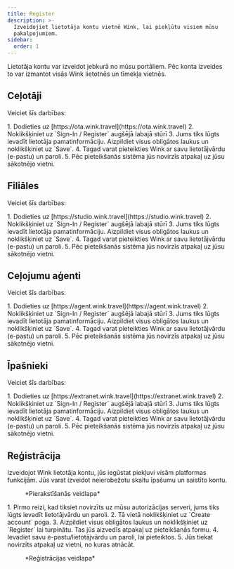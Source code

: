 ```yaml
---
title: Register
description: >-
  Izveidojiet lietotāja kontu vietnē Wink, lai piekļūtu visiem mūsu
  pakalpojumiem.
sidebar:
  order: 1
---
```


Lietotāja kontu var izveidot jebkurā no mūsu portāliem. Pēc konta izveides to var izmantot visās Wink lietotnēs un tīmekļa vietnēs.

## Ceļotāji

Veiciet šīs darbības:

<Steps>
  1. Dodieties uz [https://ota.wink.travel](https://ota.wink.travel)
  2. Noklikšķiniet uz `Sign-In / Register` augšējā labajā stūrī
  3. Jums tiks lūgts ievadīt lietotāja pamatinformāciju. Aizpildiet visus obligātos laukus un noklikšķiniet uz `Save`.
  4. Tagad varat pieteikties Wink ar savu lietotājvārdu (e-pastu) un paroli.
  5. Pēc pieteikšanās sistēma jūs novirzīs atpakaļ uz jūsu sākotnējo vietni.
</Steps>


## Filiāles

Veiciet šīs darbības:

<Steps>
  1. Dodieties uz [https://studio.wink.travel](https://studio.wink.travel)
  2. Noklikšķiniet uz `Sign-In / Register` augšējā labajā stūrī
  3. Jums tiks lūgts ievadīt lietotāja pamatinformāciju. Aizpildiet visus obligātos laukus un noklikšķiniet uz `Save`.
  4. Tagad varat pieteikties Wink ar savu lietotājvārdu (e-pastu) un paroli.
  5. Pēc pieteikšanās sistēma jūs novirzīs atpakaļ uz jūsu sākotnējo vietni.
</Steps>


## Ceļojumu aģenti

Veiciet šīs darbības:

<Steps>
  1. Dodieties uz [https://agent.wink.travel](https://agent.wink.travel)
  2. Noklikšķiniet uz `Sign-In / Register` augšējā labajā stūrī
  3. Jums tiks lūgts ievadīt lietotāja pamatinformāciju. Aizpildiet visus obligātos laukus un noklikšķiniet uz `Save`.
  4. Tagad varat pieteikties Wink ar savu lietotājvārdu (e-pastu) un paroli.
  5. Pēc pieteikšanās sistēma jūs novirzīs atpakaļ uz jūsu sākotnējo vietni.
</Steps>


## Īpašnieki

Veiciet šīs darbības:

<Steps>
  1. Dodieties uz [https://extranet.wink.travel](https://extranet.wink.travel)
  2. Noklikšķiniet uz `Sign-In / Register` augšējā labajā stūrī
  3. Jums tiks lūgts ievadīt lietotāja pamatinformāciju. Aizpildiet visus obligātos laukus un noklikšķiniet uz `Save`.
  4. Tagad varat pieteikties Wink ar savu lietotājvārdu (e-pastu) un paroli.
  5. Pēc pieteikšanās sistēma jūs novirzīs atpakaļ uz jūsu sākotnējo vietni.
</Steps>


## Reģistrācija

Izveidojot Wink lietotāja kontu, jūs iegūstat piekļuvi visām platformas funkcijām. Jūs varat izveidot neierobežotu skaitu īpašumu un saistīto kontu.

<figure>
  <CloudinaryImage width="350" height="553" resize="scale" quality="best" alt="Pierakstīties" src="academy/sign-in" errorImage="noimage_opaque_nyrtl0.png" />

  <figcaption>*Pierakstīšanās veidlapa*</figcaption>
</figure>


<Steps>
  1. Pirmo reizi, kad tiksiet novirzīts uz mūsu autorizācijas serveri, jums tiks lūgts ievadīt lietotājvārdu un paroli.
  2. Tā vietā noklikšķiniet uz `Create account` poga.
  3. Aizpildiet visus obligātos laukus un noklikšķiniet uz `Register` lai turpinātu. Tas jūs aizvedīs atpakaļ uz pieteikšanās formu.
  4. Ievadiet savu e-pastu/lietotājvārdu un paroli, lai pieteiktos.
  5. Jūs tiekat novirzīts atpakaļ uz vietni, no kuras atnācāt.
</Steps>


<figure>
  <CloudinaryImage width="350" height="615" resize="scale" quality="best" alt="Reģistrēties" src="academy/register" errorImage="noimage_opaque_nyrtl0.png" />

  <figcaption>*Reģistrācijas veidlapa*</figcaption>
</figure>

